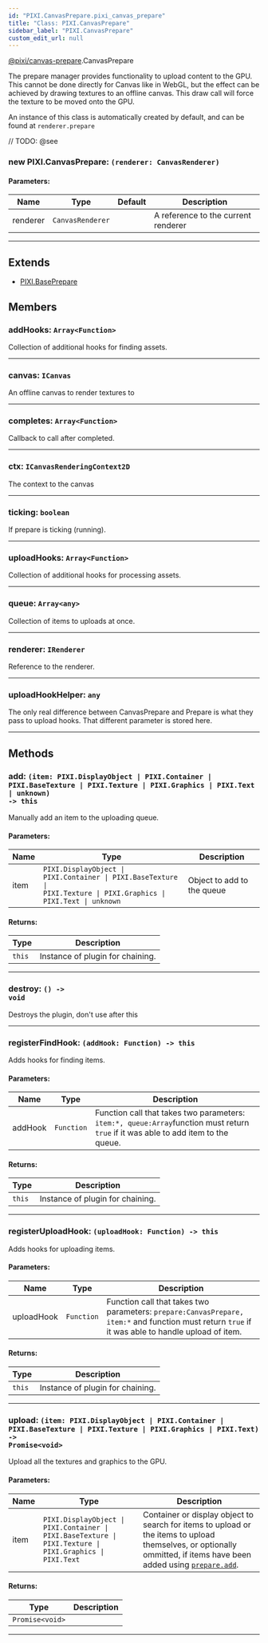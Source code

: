 ```yaml
---
id: "PIXI.CanvasPrepare.pixi_canvas_prepare"
title: "Class: PIXI.CanvasPrepare"
sidebar_label: "PIXI.CanvasPrepare"
custom_edit_url: null
---
```


[@pixi/canvas-prepare](../modules/pixi_canvas_prepare).CanvasPrepare

The prepare manager provides functionality to upload content to the GPU.
This cannot be done directly for Canvas like in WebGL, but the effect can be achieved by drawing textures to an offline canvas. This draw call will force the texture to be moved onto the GPU.

An instance of this class is automatically created by default, and can be found at `renderer.prepare`



// TODO: @see

        

<article>

### new PIXI.CanvasPrepare: <span><code>(renderer&#58; CanvasRenderer) </code></span>

#### Parameters:
| Name     | Type                        | Default       | Description                         |
| -------- | --------------------------- | ------------- | ----------------------------------- |
| renderer | <code>CanvasRenderer</code> | <code></code> | A reference to the current renderer |

</article>

---------------------------------------


## Extends
- [PIXI.BasePrepare](../classes/PIXI.BasePrepare.pixi_prepare)

## Members
<article>

### addHooks: <span><code>Array&#60;Function&#62;</code></span>
Collection of additional hooks for finding assets.

</article>


---------------------------------------

<article>

### canvas: <span><code>ICanvas</code></span>
An offline canvas to render textures to

</article>


---------------------------------------

<article>

### completes: <span><code>Array&#60;Function&#62;</code></span>
Callback to call after completed.

</article>


---------------------------------------

<article>

### ctx: <span><code>ICanvasRenderingContext2D</code></span>
The context to the canvas

</article>


---------------------------------------

<article>

### ticking: <span><code>boolean</code></span>
If prepare is ticking (running).

</article>


---------------------------------------

<article>

### uploadHooks: <span><code>Array&#60;Function&#62;</code></span>
Collection of additional hooks for processing assets.

</article>


---------------------------------------

<article>

### queue: <span><code>Array&#60;any&#62;</code></span>
Collection of items to uploads at once.

</article>


---------------------------------------

<article>

### renderer: <span><code>IRenderer</code></span>
Reference to the renderer.

</article>


---------------------------------------

<article>

### uploadHookHelper: <span><code>any</code></span>
The only real difference between CanvasPrepare and Prepare is what they pass to upload hooks. That different parameter is stored here.

</article>


---------------------------------------


## Methods
<article>

### add: <span><code>(item&#58; PIXI.DisplayObject &#124; PIXI.Container &#124; PIXI.BaseTexture &#124; PIXI.Texture &#124; PIXI.Graphics &#124; PIXI.Text &#124; unknown) -&#62; this</code></span>
Manually add an item to the uploading queue.

#### Parameters:
| Name | Type                                                                                                                                                   | Description                |
| ---- | ------------------------------------------------------------------------------------------------------------------------------------------------------ | -------------------------- |
| item | <code>PIXI.DisplayObject &#124; PIXI.Container &#124; PIXI.BaseTexture &#124; PIXI.Texture &#124; PIXI.Graphics &#124; PIXI.Text &#124; unknown</code> | Object to add to the queue |
#### Returns:
| Type              | Description                      |
| ----------------- | -------------------------------- |
| <code>this</code> | Instance of plugin for chaining. |
</article>


---------------------------------------

<article>

### destroy: <span><code>() -&#62; void</code></span>
Destroys the plugin, don't use after this

</article>


---------------------------------------

<article>

### registerFindHook: <span><code>(addHook&#58; Function) -&#62; this</code></span>
Adds hooks for finding items.

#### Parameters:
| Name    | Type                  | Description                                                                                                                            |
| ------- | --------------------- | -------------------------------------------------------------------------------------------------------------------------------------- |
| addHook | <code>Function</code> | Function call that takes two parameters&#58; `item:*, queue:Array`function must return `true` if it was able to add item to the queue. |
#### Returns:
| Type              | Description                      |
| ----------------- | -------------------------------- |
| <code>this</code> | Instance of plugin for chaining. |
</article>


---------------------------------------

<article>

### registerUploadHook: <span><code>(uploadHook&#58; Function) -&#62; this</code></span>
Adds hooks for uploading items.

#### Parameters:
| Name       | Type                  | Description                                                                                                                                           |
| ---------- | --------------------- | ----------------------------------------------------------------------------------------------------------------------------------------------------- |
| uploadHook | <code>Function</code> | Function call that takes two parameters&#58; `prepare:CanvasPrepare, item:*` and function must return `true` if it was able to handle upload of item. |
#### Returns:
| Type              | Description                      |
| ----------------- | -------------------------------- |
| <code>this</code> | Instance of plugin for chaining. |
</article>


---------------------------------------

<article>

### upload: <span><code>(item&#58; PIXI.DisplayObject &#124; PIXI.Container &#124; PIXI.BaseTexture &#124; PIXI.Texture &#124; PIXI.Graphics &#124; PIXI.Text) -&#62; Promise&#60;void&#62;</code></span>
Upload all the textures and graphics to the GPU.

#### Parameters:
| Name | Type                                                                                                                                    | Description                                                                                                                                                                                                        |
| ---- | --------------------------------------------------------------------------------------------------------------------------------------- | ------------------------------------------------------------------------------------------------------------------------------------------------------------------------------------------------------------------ |
| item | <code>PIXI.DisplayObject &#124; PIXI.Container &#124; PIXI.BaseTexture &#124; PIXI.Texture &#124; PIXI.Graphics &#124; PIXI.Text</code> | Container or display object to search for items to upload or the items to upload themselves, or optionally ommitted, if items have been added using [`prepare.add`](../classes/PIXI.BasePrepare.pixi_prepare#add). |
#### Returns:
| Type                               | Description |
| ---------------------------------- | ----------- |
| <code>Promise&#60;void&#62;</code> |             |
</article>


---------------------------------------


    